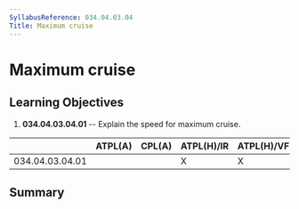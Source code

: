```yaml
---
SyllabusReference: 034.04.03.04
Title: Maximum cruise
---
```


# Maximum cruise

## Learning Objectives

1.  **034.04.03.04.01** -- Explain the speed for maximum cruise.

|                 | ATPL(A) | CPL(A) | ATPL(H)/IR | ATPL(H)/VFR | CPL(H) | IR  | CBIR(A) |
| --------------- | ------- | ------ | ---------- | ----------- | ------ | --- | ------- |
| 034.04.03.04.01 |         |        | X          | X           |        |     |         |

## Summary
